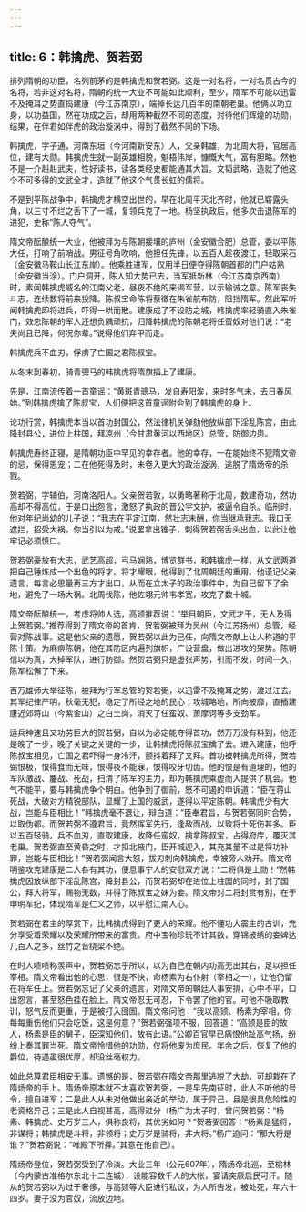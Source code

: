 ```yaml
---
---
---
```

title: 6：韩擒虎、贺若弼
---



排列隋朝的功臣，名列前茅的是韩擒虎和贺若弼。这是一对名将，一对名贯古今的名将，若非这对名将，隋朝的统一大业不可能如此顺利，至少，隋军不可能以迅雷不及掩耳之势直捣建康（今江苏南京），端掉长达几百年的南朝老巢。他俩以功立身，以功益国，然在功成之后，却用两种截然不同的态度，对待他们辉煌的功勋，结果，在伴君如伴虎的政治漩涡中，得到了截然不同的下场。

韩擒虎，字子通，河南东垣（今河南新安东）人，父亲韩雄，为北周大将，官居高位，建有大勋。韩擒虎生就一副英雄相貌，魁梧伟岸，慷慨大气，富有胆略。然他不是一介赳赳武夫，性好读书，读各类经史都能通其大旨。文韬武略，造就了他这个不可多得的文武全才，造就了他这个气贯长虹的儒将。

不是到平陈战争中，韩擒虎才横空出世的，早在北周平灭北齐时，他就已崭露头角，以三寸不烂之舌下了一城，复领兵克了一地。杨坚执政后，他多次击退陈军的进犯，史称“陈人夺气”。

隋文帝酝酿统一大业，他被拜为与陈朝接壤的庐州（金安徽合肥）总管，委以平陈大任，打响了前哨战。男征号角吹响，他担任先锋，以五百人趁夜渡江，轻取采石（金安徽马鞍山长江东岸）。他乘胜进军，仅用半日便夺得陈朝首都的门户姑熟（金安徽当涂）。门户洞开，陈人知大势已去，当军抵新林（今江苏南京西南）时，素闻韩擒虎威名的江南父老，昼夜不绝的来谒军营，以示输诚之意。陈军丧失斗志，连续数将前来投降。陈叔宝命陈将蔡徵在朱雀航布防，阻挡隋军。然此军听闻韩擒虎即将进兵，吓得一哄而散。建康成了不设防之城，韩擒虎率轻骑直入朱雀门，效忠陈朝的军人还想负隅顽抗，归降韩擒虎的陈朝老将任蛮奴对他们说：“老夫尚且已降，何况你辈。”说得他们弃甲而走。

韩擒虎兵不血刃，俘虏了亡国之君陈叔宝。

从冬末到春初，骑青骢马的韩擒虎将隋旗插上了建康。

先是，江南流传着一首童谣：“黄斑青骢马，发自寿阳涘，来时冬气未，去日春风始。”到韩擒虎擒了陈叔宝，人们便把这首童谣附会到了韩擒虎的身上。

论功行赏，韩擒虎本当以首功封国公，然法律机关弹劾他放纵部下淫乱陈宫，由此降封县公，进位上柱国，拜凉州（今甘肃黄河以西地区）总管，防御边患。

韩擒虎寿终正寝，是隋朝功臣中罕见的幸存者。他的幸存，一在能始终不犯隋文帝的忌，保得恩宠；二在他死得及时，未卷入更大的政治漩涡，逃脱了隋炀帝的杀戮。

贺若弼，字辅伯，河南洛阳人。父亲贺若敦，以勇略著称于北周，数建奇功，然功高却不得高位，于是口出怨言，激怒了执政的晋公宇文护，被逼令自杀。临刑时，他对年纪尚幼的儿子说：“我志在平定江南，然壮志未酬，你当继承我志。我口无遮拦，招受大祸，你当引以为戒。”说罢拿出锥子，刺得贺若弼舌头出血，以此让他牢记必须慎口。

贺若弼豪放有大志，武艺高超，弓马娴熟，博览群书，和韩擒虎一样，从文武两道把自己锤炼成一个出色的将才。将才耀眼，他得到了北周朝廷的重用。他谨记父亲遗言，每言必思量再三方才出口，从而在立太子的政治事件中，为自己留下了余地，避免了一场大祸。北周伐陈，他佐翊元帅韦孝宽，攻克了数十城。

隋文帝酝酿统一，考虑将帅人选，高颎推荐说：“举目朝臣，文武才干，无人及得上贺若弼。”推荐得到了隋文帝的首肯，贺若弼被拜为吴州（今江苏扬州）总管，经营对陈战事。这是他父亲的遗愿，贺若弼以此为己任，向隋文帝献上让人称道的平陈十策。为麻痹陈朝，他在其防区内遍列旗帜，广设营盘，做出进攻的架势。陈朝信以为真，大掉军队，进行防御。然贺若弼只是虚张声势，引而不发，时间一久，陈军松懈了下来。

百万雄师大举征陈，被拜为行军总管的贺若弼，以迅雷不及掩耳之势，渡过江去。其军纪律严明，秋毫无犯，稳定了所经之地的民心；攻城略地，所向披靡，直插建康近郊蒋山（今紫金山）之白土岗，消灭了任蛮奴、萧摩诃等多支劲军。

运兵神速且又功劳巨大的贺若弼，自以为必定能夺得首功，然万万没有料到，他还是晚了一步，晚了关键之关键的一步，让韩擒虎将陈叔宝擒了去。进入建康，他呼陈叔宝相见，亡国之君吓得一身冷汗，颤抖着拜了又拜。首功被韩擒虎所得，贺若弼恨极，恨得食而无味，恨得夜不能寐，恨得咬牙切齿。他的恨是有道理的，他的军队激战、鏖战、死战，扫清了陈军的主力，却为韩擒虎乘虚而入提供了机会。他气不能平，要与韩擒虎争个明白。他争到了御前，怒不可遏的申诉道：“臣在蒋山死战，大破对方精锐部队，显耀了上国的威武，遂得以平定陈朝。韩擒虎少有大战，岂能与臣相比！”韩擒虎毫不退让，辩白道：“臣奉君旨，与贺若弼同时合势，以取伪都。而贺若弼不遵君旨，竟然挥军先行，逢敌而战，以致将士死伤甚多。臣以五百轻骑，兵不血刃，直取建康，收降任蛮奴，擒拿陈叔宝，占得府库，覆灭其老巢。贺若弼直至黄昏之时，才扣北掖门，臣开城迎入，其充其量不过是将功补罪，岂能与臣相比！”贺若弼闻言大怒，拔刃刺向韩擒虎，幸被旁人劝开。隋文帝明鉴攻克建康是二人各有其功，便息事宁人的安慰双方说：“二将俱是上勋！”然韩擒虎因放纵部下淫乱陈宫，降封县公，而贺若弼却在进位上柱国的同时，封了国公，拜大将军，赐物无数，并得了陈叔宝之妹为妾。隋文帝对二将封赏有别，在于申明军纪，体现隋军是仁义之师，以平慰江南人心。

贺若弼在君主的厚赏下，比韩擒虎得到了更大的荣耀。他不懂功大震主的古训，充分享受着荣耀以及荣耀所带来的富贵。府中宝物珍玩不计其数，穿锦披绣的妾婢达几百人之多，丝竹之音绕梁不绝。

在时人啧啧称羡声中，贺若弼忘乎所以，以为自己在朝内功高无出其右，足以担任宰相。隋文帝看出他的心思，很是不快，命杨素为右仆射（宰相之一），让他仍留在将军任上。贺若弼忘记了父亲的遗言，对隋文帝的朝廷人事安排，心中不平，口出怨言，甚至怒色挂在脸上。隋文帝忍无可忍，下令罢了他的官。可他不吸取教训，怒气反而更重，于是被打入囹圄。隋文帝问他：“我以高颎、杨素为宰相，你每每重伤他们只会吃饭，这是何意？”贺若弼强项不服，回答道：“高颎是臣的故人，杨素是臣的舅子，臣深知他们，故有此语。”公卿百官早已痛恨他趾高气扬，纷纷上奏其罪当死。隋文帝怜惜他的功勋，仅将他废为庶民。年余之后，恢复了他的爵位，待遇虽很优厚，却没丝毫权力。

如此总算君臣相安无事。遗憾的是，贺若弼在隋文帝那里逃脱了大劫，可却栽在了隋炀帝的手上。隋炀帝原本就不太喜欢贺若弼，一是早先南征时，此人不听他的号令，擅自进军；二是此人从未对他做出亲近的举动，属于异己，且是很具危险性的老资格异己；三是此人自视甚高，高得过分（杨广为太子时，曾问贺若弼：“杨素、韩擒虎、史万岁三人，俱称良将，其优劣如何？”贺若弼回答：“杨素是猛将，非谋将；韩擒虎是斗将，非领将；史万岁是骑将，非大将。”杨广追问：“那大将是谁？”贺若弼说：“唯殿下所择。”其意在他自己）。

隋炀帝登位，贺若弼受到了冷淡。大业三年（公元607年），隋炀帝北巡，至榆林（今内蒙古准格尔东北十二连城），设能容数千人的大帐，宴请突厥启民可汗。随从的贺若弼以为过于奢侈，与高颎等大臣进行私议，为人所告发，被处死，年六十四岁。妻子没为官奴，流放边地。